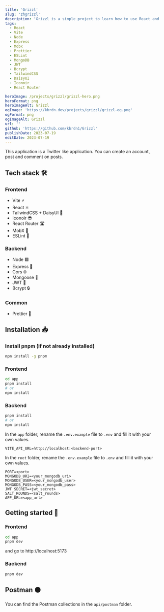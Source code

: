 ```yaml
---
title: 'Grizzl'
slug: 'zhgrizzl'
description: 'Grizzl is a simple project to learn how to use React and Node.'
tags:
  - React
  - Vite
  - Node
  - Express
  - Mobx
  - Prettier
  - ESLint
  - MongoDB
  - JWT
  - Bcrypt
  - TailwindCSS
  - DaisyUI
  - Iconoir
  - React Router

heroImage: /projects/grizzl/grizzl-hero.png
heroFormat: png
heroImageAlt: Grizzl
ogImage: 'https://kbrdn.dev/projects/grizzl/grizzl-og.png'
ogFormat: png
ogImageAlt: Grizzl
url: ''
github: 'https://github.com/kbrdn1/Grizzl'
publishDate: 2023-07-19
editDate: 2023-07-19
---
```


This application is a Twitter like application. You can create an account, post and comment on posts.

## Tech stack 🛠️

### Frontend

- Vite ⚡
- React ⚛️
- TailwindCSS + DaisyUI 🍃
- Iconoir 😎
- React Router 🛣️
- MobX 🧬
- ESLint 🧹

### Backend

- Node 🟩
- Express 🚂
- Cors 🌐
- Mongoose 🍃
- JWT 🍪
- Bcrypt 🔒

### Common

- Prettier 🧼

## Installation 📥

### Install pnpm (if not already installed)

```bash
npm install -g pnpm
```

### Frontend

```bash
cd app
pnpm install
# or
npm install
```

### Backend

```bash
pnpm install
# or
npm install
```

In the `app` folder, rename the `.env.example` file to `.env` and fill it with your own values.

```env
VITE_API_URL=http://localhost:<backend-port>
```

In the `root` folder, rename the `.env.example` file to `.env` and fill it with your own values.

```env
PORT=<port>
MONGODB_URI=<your_mongodb_uri>
MONGODB_USER=<your_mongodb_user>
MONGODB_PASS=<your_mongodb_pass>
JWT_SECRET=<jwt_secret>
SALT_ROUNDS=<salt_rounds>
APP_URL=<app_url>
```

## Getting started 🏁

### Frontend

```bash
cd app
pnpm dev
```

and go to http://localhost:5173

### Backend

```bash
pnpm dev
```

## Postman 🟠

You can find the Postman collections in the `api/postman` folder.